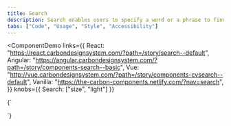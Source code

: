 ```yaml
---
title: Search
description: Search enables users to specify a word or a phrase to find relevant pieces of content without the use of navigation.
tabs: ["Code", "Usage", "Style", "Accessibility"]
---
```


<ComponentDemo
  links={{
    React: "https://react.carbondesignsystem.com/?path=/story/search--default",
    Angular:
      "https://angular.carbondesignsystem.com/?path=/story/components-search--basic",
    Vue:
      "http://vue.carbondesignsystem.com/?path=/story/components-cvsearch--default",
    Vanilla: "https://the-carbon-components.netlify.com/?nav=search",
  }}
  knobs={{ Search: ["size", "light"] }}
>
  {`
<Search
  id="search-1"
  placeHolderText="Search"
/>
  `}
</ComponentDemo>
